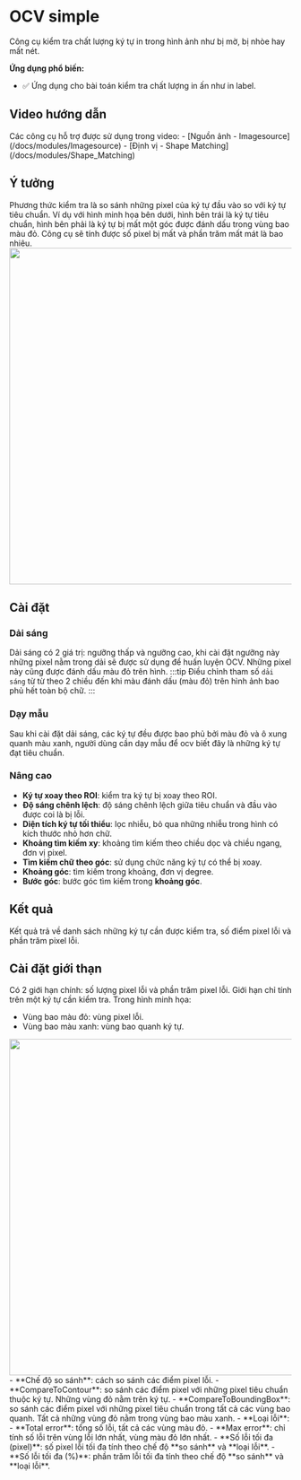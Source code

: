 # OCV simple

Công cụ kiểm tra chất lượng ký tự in trong hình ảnh như bị mờ, bị nhòe hay mất nét.

**Ứng dụng phổ biến:**
- :white_check_mark: Ứng dụng cho bài toán kiểm tra chất lượng in ấn như in label.

## Video hướng dẫn
<VideoPlayer url='/videos/ocv/ocv.mp4' />
Các công cụ hỗ trợ được sử dụng trong video:
-   [Nguồn ảnh - Imagesource](/docs/modules/Imagesource)
-   [Định vị - Shape Matching](/docs/modules/Shape_Matching)

## Ý tưởng
Phương thức kiểm tra là so sánh những pixel của ký tự đầu vào so với ký tự tiêu chuẩn. Ví dụ với hình minh họa bên dưới, hình bên trái
là ký tự tiêu chuẩn, hình bên phải là ký tự bị mất một góc được đánh dấu trong vùng bao màu đỏ. Công cụ sẽ tính được số pixel bị mất và
phần trăm mất mát là bao nhiêu.
<Image src="/images/ocv/1.PNG" width='600' />

## Cài đặt

### Dải sáng
Dải sáng có 2 giá trị: ngưỡng thấp và ngưỡng cao, khi cài đặt ngưỡng này những pixel nằm trong dải sẽ được sử dụng để huấn luyện OCV.
Những pixel này cũng được đánh dấu màu đỏ trên hình.
:::tip
Điều chỉnh tham số `dải sáng` từ từ theo 2 chiều đến khi màu đánh dấu (màu đỏ) trên hình ảnh bao phủ hết toàn bộ chữ.
:::

### Dạy mẫu
Sau khi cài đặt dải sáng, các ký tự đều được bao phủ bởi màu đỏ và ô xung quanh màu xanh, người dùng cần dạy mẫu để ocv biết đây là những ký tự đạt tiêu chuẩn.

### Nâng cao

-   **Ký tự xoay theo ROI**: kiểm tra ký tự bị xoay theo ROI.
-   **Độ sáng chênh lệch**: độ sáng chênh lệch giữa tiêu chuẩn và đầu vào được coi là bị lỗi.
-   **Diện tích ký tự tối thiểu**: lọc nhiễu, bỏ qua những nhiễu trong hình có kích thước nhỏ hơn chữ.
-   **Khoảng tìm kiếm xy**: khoảng tìm kiếm theo chiều dọc và chiều ngang, đơn vị pixel.
-   **Tìm kiếm chữ theo góc**: sử dụng chức năng ký tự có thể bị xoay.
-   **Khoảng góc**: tìm kiếm trong khoảng, đơn vị degree.
-   **Bước góc**: bước góc tìm kiếm trong **khoảng góc**.

## Kết quả
Kết quả trả về danh sách những ký tự cần được kiểm tra, số điểm pixel lỗi và phần trăm pixel lỗi. 

## Cài đặt giới thạn
Có 2 giới hạn chính: số lượng pixel lỗi và phần trăm pixel lỗi. Giới hạn chỉ tính trên một ký tự cần kiểm tra. Trong hình minh họa:
-   Vùng bao màu đỏ: vùng pixel lỗi.
-   Vùng bao màu xanh: vùng bao quanh ký tự.
<Image src="/images/ocv/2.PNG" width='600' />
-   **Chế độ so sánh**: cách so sánh các điểm pixel lỗi.
    -   **CompareToContour**: so sánh các điểm pixel với những pixel tiêu chuẩn thuộc ký tự. Những vùng đỏ nằm trên ký tự.
    -   **CompareToBoundingBox**: so sánh các điểm pixel với những pixel tiêu chuẩn trong tất cả các vùng bao quanh. Tất cả những vùng đỏ nằm trong vùng bao màu xanh.
-   **Loại lỗi**:
    -   **Total error**: tổng số lỗi, tất cả các vùng màu đỏ.
    -   **Max error**: chỉ tính số lỗi trên vùng lỗi lớn nhất, vùng màu đỏ lớn nhất.
-   **Số lỗi tối đa (pixel)**: số pixel lỗi tối đa tính theo chế độ **so sánh** và **loại lỗi**.
-   **Số lỗi tối đa (%)**: phần trăm lỗi tối đa tính theo chế độ **so sánh** và **loại lỗi**.